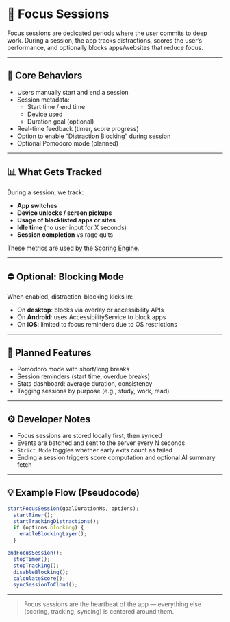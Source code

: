 # 🎯 Focus Sessions

Focus sessions are dedicated periods where the user commits to deep work. During a session, the app tracks distractions, scores the user’s performance, and optionally blocks apps/websites that reduce focus.

---

## 🔧 Core Behaviors

- Users manually start and end a session
- Session metadata:
  - Start time / end time
  - Device used
  - Duration goal (optional)
- Real-time feedback (timer, score progress)
- Option to enable “Distraction Blocking” during session
- Optional Pomodoro mode (planned)

---

## 📊 What Gets Tracked

During a session, we track:

- **App switches**
- **Device unlocks / screen pickups**
- **Usage of blacklisted apps or sites**
- **Idle time** (no user input for X seconds)
- **Session completion** vs rage quits

These metrics are used by the [Scoring Engine](/scoring).

---

## ⛔ Optional: Blocking Mode

When enabled, distraction-blocking kicks in:

- On **desktop**: blocks via overlay or accessibility APIs
- On **Android**: uses AccessibilityService to block apps
- On **iOS**: limited to focus reminders due to OS restrictions

---

## 🧠 Planned Features

- Pomodoro mode with short/long breaks
- Session reminders (start time, overdue breaks)
- Stats dashboard: average duration, consistency
- Tagging sessions by purpose (e.g., study, work, read)

---

## ⚙️ Developer Notes

- Focus sessions are stored locally first, then synced
- Events are batched and sent to the server every N seconds
- `Strict Mode` toggles whether early exits count as failed
- Ending a session triggers score computation and optional AI summary fetch

---

## 💡 Example Flow (Pseudocode)

```ts
startFocusSession(goalDurationMs, options);
  startTimer();
  startTrackingDistractions();
  if (options.blocking) {
    enableBlockingLayer();
  }

endFocusSession();
  stopTimer();
  stopTracking();
  disableBlocking();
  calculateScore();
  syncSessionToCloud();
````

---

> Focus sessions are the heartbeat of the app — everything else (scoring, tracking, syncing) is centered around them.

